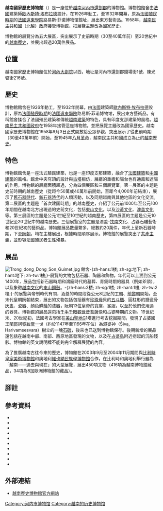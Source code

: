 {{Otheruses|subject=河內一間歷史博物館|other=位在胡志明市的同性質博物館|越南歷史博物館}}
{{Infobox museum
| name             = 越南國家歷史博物館
| native_name      = Bảo tàng Lịch sử Quốc gia
| native_name_lang = 
| image            = National Museum of Vietnamese History - Hanoi.jpg
| imagesize        = 250
| caption          = 越南歷史博物館館址
| alt              =
| pushpin_map      = 
| map_type         = Vietnam
| map_caption      =
| map_alt          = 
| latitude         = 
| longitude        = 
| coordinates_type =
| established      = {{start date and age|1958|9|3}}
| dissolved        =
| location         = {{VIE}}[[河內市|河內市]][[還劍郡|還劍郡]][[錢場街|錢場街]]1號
| type             = 國家博物館
| collection       = 
| visitors         = 
| director         = 阮文強（Nguyễn Văn Cường）
| president        =
| curator          =
| publictransit    = 2、3、4-{zh-hans:路; zh-hant:號; zh-tw:路;}-[[河內公交|-{zh-hans:公交; zh-hant:巴士; zh-tw:公車;}-]]
| network          =
| website          = [http://baotanglichsu.vn/subportal/en/Home/mid/29453A92/ baotanglichsu.vn]
}}
'''越南國家歷史博物館'''（{{vie|qn=Bảo tàng Lịch sử Quốc gia|hn=寶藏歷史國家}}）是一座位於[[越南|越南]][[河內市|河內市]][[還劍郡|還劍郡]]的博物館。博物館館舍由[[法國|法國]]建築師[[歐內斯特·埃布拉德|歐內斯特·埃布拉德]]設計，在1926年動工，至1932年開幕，原為[[法屬印度支那|法國殖民時期]]的[[法國遠東學院|法國遠東學院]]路易斯·菲诺博物馆館址，展出東方藝術品。1958年，[[越南民主共和國|越南民主共和國]]（北越）[[越南政府|政府]]接管博物館，把展覽主題改為國家歷史。

博物館的展覽分為五大展區，突出展示了史前時期（30至40萬年前）至20世紀中的[[越南歷史|越南歷史]]，並展出超過20萬件展品。

== 位置 ==
越南國家歷史博物館位於[[河內大劇院|河內大劇院]]以西{{Sfn|Insight Guides 2015|p=255}}，地址是河內市還劍郡錢場街1號、陳光啓街216號{{sfn|VNMH 2018, History}}。

== 歷史 ==
博物館館舍在1926年動工，至1932年開幕，由[[法國|法國]]建築師[[歐內斯特·埃布拉德|歐內斯特·埃布拉德]]設計，原為[[法屬印度支那|法國殖民時期]]的[[法國遠東學院|法國遠東學院]]路易斯·菲诺博物馆，展出東方藝術品。有稱館舍揉合了法國殖民建築和傳統[[越南建築|越南建築]]的特色，具有印度支那建築的風格{{Sfn|Lenzi|2004|p=172}}。[[越南政府|越南民主共和國政府]]在1958年接管這座博物館，並把展覽主題改為國家歷史。越南國家歷史博物館在1958年9月3日正式開放給公眾參觀，突出展示了從史前時期（30至40萬年前）開始，至1945年[[八月革命|八月革命]]，越南民主共和國成立為止的[[越南歷史|越南歷史]]{{sfn|VNMH 2018, History}}。

== 特色 ==
博物館館舍是一座法式殖民建築，也是一座印度支那建築，融合了[[法國建築|法國建築]]和[[中國建築|中國建築]]的風格{{Sfn|Insight Guides 2015|p=255}}{{Sfn|Filek-Gibson|2015|p=63}}{{Sfn|Lenzi|2004|p=172}}。館舍中央穹頂的設計與[[古塔|古塔]]相仿，展廳的重檐和陽台也有通風和遮陽的作用{{Sfn|Lenzi|2004|p=172}}。博物館的展廳面積超過{{Convert|2200|m2}}，分為四個展區和三個展覽室。第一展區的主題是史前時期的越南歷史（從距今50萬或40萬年前開始，至距今4,000年前結束），展示了[[舊石器時代|舊石器時代]]、[[新石器時代|新石器時代]]的人類活動，以及同期越南與其他地區的文化交流。第二展區的主題是「首次建国時期」的越南歷史，介紹了公元前1000年至公元100年期間在越南北方出現過的史前文化，包括[[東山文化_(越南)|東山文化]]，以及[[沙黃文化|沙黃文化]]、[[澳盖文化|澳盖文化]]等。第三展區的主題是公元1世紀至10世紀的越南歷史，第四展區的主題是公元10世紀至20世紀中的越南歷史。三個展覽室的主題是澳盖-[[扶南|扶南]]文化、占婆石雕藝術和20世紀初的藝術品{{sfn|VNMH 2018, History of Vietnam}}。博物館展品數量繁多，總數約20萬件，年代上至新石器時期，下至[[阮朝|阮朝]]{{Sfn|Black|2014|p=18}}{{Sfn|Filek-Gibson|2015|p=63}}，均在主樓展出，根據時間順序展示{{sfn|VNMH 2011, Background introduction}}。博物館的展覽突出了[[共產主義|共產主義]]，並形容法國殖民者生性殘暴。{{Sfn|Black|2014|p=18}}

== 展品 ==
[[File:Trong_dong_Dong_Son_Guimet.jpg|right]]
館舍-{zh-hans:1楼; zh-sg:地下; zh-hant:地下; zh-tw:1樓;}-展覽的文物包括石器、陶器和飾物，年代可以上溯到公元1400年，展品包括新石器時期和鴻龐時代的墓葬、青銅時期的器具（例如斧頭），以及象徵[[越南文化|越南文化]]的[[東山文化_(越南)#東山銅鼓|東山銅鼓]]{{Sfn|Black|2014|p=18}}。-{zh-hans:2楼; zh-sg:1楼; zh-hant:1樓; zh-tw:2樓;}-的展覽與帝制時代有關，涵蓋的時間段從公元8世紀的[[丁朝|丁朝]]、[[前黎朝|前黎朝]]開始，至末代皇朝阮朝結束，展出的文物包括包括鑲有[[珍珠母|珍珠母]]貝的[[五斗櫃|五斗櫃]]、圓柱形的搪瓷骨灰盅{{sfn|Pham|2010|p=112}}、瓷器、顏色鮮豔的漆器{{Sfn|Filek-Gibson|2015|p=63}}{{sfn|Pham|2010|p=112}}，阮朝13位皇帝的寶座、冕服，以至於他們使用過的器具。博物館的展品還包括[[千手千眼觀世音菩薩|千手千眼觀世音菩薩]]像和占婆時期的文物{{Sfn|Insight Guides 2015|p=255}}。19世紀末、20世紀初，法國考古學家在[[美山聖地|美山聖地]]G1塔進行考古挖掘期間，發現了占婆國王[[闍耶訶黎跋摩一世|闍耶訶黎跋摩一世]]（約於1147年至1166年在位）為[[濕婆|濕婆]]神（Śiva, Harivamsesvara）樹立的一塊[[碑|石碑]]，後來也已送到博物館保存{{Sfn|Hardy|Cucarzi|Zolese|2009|p=219}}。後期新增的展品還包括在越南中部、南部、西原地區發現的文物，以及在[[占婆島|占婆島]]附近撈起的沉船殘骸{{sfn|VNMH 2011, Background introduction}}。博物館的英文說明牌不能夠完全解釋展覽的內容{{Sfn|Insight Guides 2015|p=255}}。

為了推廣越南古往今來的歷史，博物館在2003年9月至2004年11月期間與[[比利時皇家美術博物館|比利時皇家美術博物館]]和奧地利[[維也納民族學博物館|維也納民族學博物館]]合作，在比利時和奧地利舉行題為「越南——過去與現在」的大型展覽，展出450項文物（416項為越南博物館藏品，34項為8加歐洲博物館的藏品）{{sfn|VNMH 2011, Missions of Museum}}。

== 腳註 ==
{{Reflist|30em}}

== 參考資料 ==
* {{Cite web|url=http://baotanglichsu.vn/en/Articles/3152/history|title=History|date=2018|work=Vietnam National Museum of History|accessdate=2019-12-07|location=Hanoi|ref={{harvid|VNMH 2018, History}}|archive-date=2019-12-07|archive-url=https://web.archive.org/web/20191207111208/http://baotanglichsu.vn/en/Articles/3152/history|dead-url=no}}
* {{cite book|last= Black |first=Jeremy |title=Contesting History: Narratives of Public History|url=http://books.google.com/books?id=BYRnAgAAQBAJ&pg=PR18|year=2014|publisher=A&C Black|isbn=978-1-4725-1952-8|ref=harv}}
* {{cite book|last= Filek-Gibson |first=Dana |title=Moon Vietnam|url=http://books.google.com/books?id=5xtpCQAAQBAJ&pg=PT63|year=2015|publisher=Avalon Travel Publishing|isbn=|ref=harv}}
* {{cite web |title=History of Vietnam from Prehistory to the end of the Nguyen Dynasty (1945) |url=http://baotanglichsu.vn/en/Articles/4115/history-of-vietnam-from-prehistory-to-the-end-of-the-nguyen-dynasty-1945 |publisher=Vietnam National Museum of History |location=Hanoi |ref={{harvid|VNMH 2018, History of Vietnam}} |date=2018 |accessdate=2019-12-07 |archive-date=2019-12-07 |archive-url=https://web.archive.org/web/20191207111207/http://baotanglichsu.vn/en/Articles/4115/history-of-vietnam-from-prehistory-to-the-end-of-the-nguyen-dynasty-1945 |dead-url=no }}</ref>
* {{cite book|title=Insight Guides: Vietnam|publisher=APA Publications|location=London|date=2015|isbn=978-1-78005-537-4|url=http://books.google.com/books?id=04xzCgAAQBAJ&pg=PT255|ref={{harvid|Insight Guides 2015}}}}
* {{cite book|last1= Hardy |first1=Andrew David |last2=Cucarzi|first2=Mauro i|last3= Zolese |first3=Patrizia |title=Champa and the Archaeology of Mỹ Sơn (Vietnam)|url=http://books.google.com/books?id=fj8l8v_yP5oC&pg=PA219|year=2009|publisher=NUS Press|isbn=978-9971-69-451-7|ref=harv}}
* {{cite book | title=Museums of Southeast Asia|url=http://books.google.com/books?id=RMghAQAAIAAJ| last=Lenzi| first=Iola|year=2004| publisher=Archipelago Press| location=Singapore| isbn=981-4068-96-9|ref=harv}}
* {{cite book|last=Pham|first=Sherisse|title=Frommer's Vietnam|url=https://archive.org/details/frommersvietnamw00sher|editor-last1=Kelly|editor-first1=Michael|editor-last2=Travaglini|editor-first2=Alexia|publisher=Wiley Publishing|location=Hoboken, NJ|date=2010|edition=3rd Edition|isbn=978-0-470-52660-6|ref=harv}}
*{{cite web|url=http://baotanglichsu.vn/subportal/en/Exhibition/mid/29453A92/|title=Exhibition: Major exhibition system|date=2011-05-04|work=Vietnam National Museum of History|publisher=Ministry of Culture, Sport and Tourism|accessdate=2016-07-11|location=Hanoi|ref={{harvid|VNMH 2011, Exhibition}}|archive-url=https://web.archive.org/web/20160823064250/http://www.baotanglichsu.vn/subportal/en/Exhibition/mid/29453A92/|archive-date=2016-08-23|dead-url=yes}}
*{{cite web|url=http://baotanglichsu.vn/subportal/en/Specialized-activities/mid/29453A92/|title=Missions of Museum: Exhibition and advocacy|date=2011-05-04|work=Vietnam National Museum of History|publisher=Ministry of Culture, Sport and Tourism|accessdate=2016-07-11|location=Hanoi|ref={{harvid|VNMH 2011, Missions of Museum}}|archive-url=https://web.archive.org/web/20160822122852/http://www.baotanglichsu.vn/subportal/en/Specialized-activities/mid/29453A92/|archive-date=2016-08-22|dead-url=yes}}

== 外部連結 ==
{{commonscat|National Museum of Vietnamese History}}
{{Portal box|越南}}
* {{vi}}{{en}}{{fr}} [https://web.archive.org/web/20160630055501/http://www.baotanglichsu.vn/portal/vi/Trang-chu/mid/29453A92/ 越南歷史博物館官方網站]

{{Hanoi Tourism}}

[[Category:河内市博物馆|Category:河内市博物馆]]
[[Category:越南的历史博物馆|Category:越南的历史博物馆]]